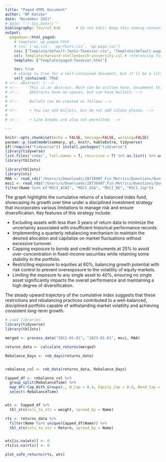 ```yaml
---
title: "Paged HTML Document"
author: "NF Katzke"
date: "November 2021"
# date: "`r Sys.Date()`"
bibliography: Tex/ref.bib       # Do not edit: Keep this naming convention and location.
output:
  pagedown::html_paged:
    # template: wp_paged.html
    # css: ['wp.css', 'wp-fonts.css', 'wp-page.css']
    css: ["Template/default-fonts-Texevier.css", "Template/default-page-Texevier.css", "Template/default-Texevier.css"]
    csl: Template/harvard-stellenbosch-university.csl # referencing format used.
    template: ["Template/paged-Texevier.html"]

    toc: true
    # change to true for a self-contained document, but it'll be a litte slower for Pandoc to render
    self_contained: TRUE
# <!-- abstract: | -->
# <!--     This is an abstract. Much can be written here. Uncomment this line to go without an abstract. -->
# <!--     Abstracts have no spaces, but can have bullets. -->
# 
# <!--     Bullets can be created as follows -->
# 
# <!--     + You can add bullets, but do not add colons please. -->
# 
# <!--     + Line breaks are also not permitted. -->

---
```


```r
knitr::opts_chunk$set(echo = FALSE, message=FALSE, warning=FALSE)
pacman::p_load(modelsummary, gt, knitr, kableExtra, tidyverse)
if(!require("tidyverse")) install.packages("tidyverse")
library(tidyverse)
list.files('code/', full.names = T, recursive = T) %>% as.list() %>% walk(~source(.))
library(tbl2xts)
```

\newpage



<!-- The following is a code chunk. It must have its own unique name (after the r), or no name. After the comma follows commands for R which are self-explanatory. By default, the code and messages will not be printed in your pdf, just the output: -->

```r
library(tbl2xts)
library(xts)
MAA <- read_rds("/Users/x/Downloads/28736907_Fin_Metrics/Questions/Question6/data/MAA.rds")
msci <- read_rds("/Users/x/Downloads/28736907_Fin_Metrics/Questions/Question6/data/msci.rds") %>%
filter(Name %in% c("MSCI_ACWI", "MSCI_USA", "MSCI_RE", "MSCI_Jap"))

```

The graph highlights the cumulative returns of a balanced index fund, showcasing its growth over time under a disciplined investment strategy that incorporates various limitations to manage risk and ensure diversification. Key features of this strategy include:

- Excluding assets with less than 3 years of return data to minimize the uncertainty associated with insufficient historical performance records.
- Implementing a quarterly rebalancing mechanism to maintain the desired allocation and capitalize on market fluctuations without excessive turnover.
- Capping exposure to bonds and credit instruments at 25% to avoid over-concentration in fixed-income securities while retaining some stability in the portfolio.
- Restricting exposure to equities at 60%, balancing growth potential with risk control to prevent overexposure to the volatility of equity markets.
- Limiting the exposure to any single asset to 40%, ensuring no single asset significantly impacts the overall performance and maintaining a high degree of diversification.

The steady upward trajectory of the cumulative index suggests that these restrictions and rebalancing practices contributed to a well-balanced, disciplined portfolio capable of withstanding market volatility and achieving consistent long-term growth.


```r
# Load libraries
library(tidyverse)
library(tbl2xts)

merged <- process_data("2011-01-01", "2023-01-01", msci, MAA)

returns_data <- calculate_returns(merged)

Rebalance_Days <- reb_days(returns_data)


rebalance_col <- reb_data(returns_data, Rebalance_Days)

Capped_df <- rebalance_col %>%
  group_split(RebalanceTime) %>%
  map_df(~Cap_With_Groups(., W_Cap = 0.4, Equity_Cap = 0.6, Bond_Cap = 0.25)) %>%
  select(-RebalanceTime)


wts <- Capped_df %>%
  tbl_xts(cols_to_xts = weight, spread_by = Name)

rts <- returns_data %>%
  filter(Name %in% unique(Capped_df$Name)) %>%
  tbl_xts(cols_to_xts = Return, spread_by = Name)


wts[is.na(wts)] <- 0
rts[is.na(rts)] <- 0

plot_safe_returns(rts, wts)

```






